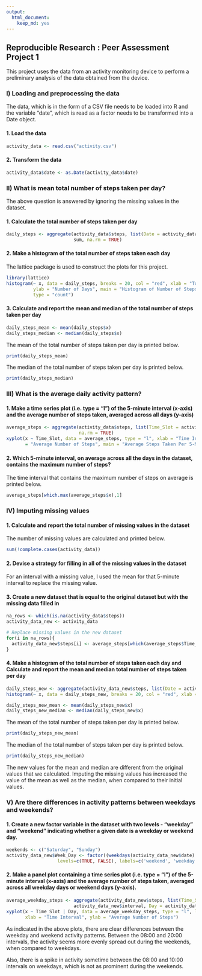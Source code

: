 ```yaml
---
output: 
  html_document: 
    keep_md: yes
---
```

## Reproducible Research : Peer Assessment Project 1

This project uses the data from an activity monitoring device to perform
a preliminary analysis of the data obtained from the device.

### I) Loading and preprocessing the data

The data, which is in the form of a CSV file needs to be loaded into R and 
the variable "date", which is read as a factor needs to be transformed into
a Date object.

#### 1. Load the data

```r
activity_data <- read.csv("activity.csv")
```

#### 2. Transform the data

```r
activity_data$date <- as.Date(activity_data$date)
```

### II) What is mean total number of steps taken per day?

The above question is answered by ignoring the missing values in the dataset.

#### 1. Calculate the total number of steps taken per day

```r
daily_steps <- aggregate(activity_data$steps, list(Date = activity_data$date),
                         sum, na.rm = TRUE)
```

#### 2. Make a histogram of the total number of steps taken each day

The lattice package is used to construct the plots for this project.

```r
library(lattice)
histogram(~ x, data = daily_steps, breaks = 20, col = "red", xlab = "Total Steps Per Day", 
          ylab = "Number of Days", main = "Histogram of Number of Steps Taken Each Day", 
          type = "count")
```

#### 3. Calculate and report the mean and median of the total number of steps taken per day

```r
daily_steps_mean <- mean(daily_steps$x)
daily_steps_median <- median(daily_steps$x)
```

The mean of the total number of steps taken per day is printed below.

```r
print(daily_steps_mean)
```

The median of the total number of steps taken per day is printed below.

```r
print(daily_steps_median)
```

### III) What is the average daily activity pattern?

#### 1. Make a time series plot (i.e. type = "l") of the 5-minute interval (x-axis) and the average number of steps taken, averaged across all days (y-axis)

```r
average_steps <- aggregate(activity_data$steps, list(Time_Slot = activity_data$interval), mean,
                           na.rm = TRUE)
xyplot(x ~ Time_Slot, data = average_steps, type = "l", xlab = "Time Interval", ylab
       = "Average Number of Steps", main = "Average Steps Taken Per 5-Minute Interval")
```

#### 2. Which 5-minute interval, on average across all the days in the dataset, contains the maximum number of steps?

The time interval that contains the maximum number of steps on average is printed below.

```r
average_steps[which.max(average_steps$x),1]
```

### IV) Imputing missing values

#### 1. Calculate and report the total number of missing values in the dataset

The number of missing values are calculated and printed below.

```r
sum(!complete.cases(activity_data))
```

#### 2. Devise a strategy for filling in all of the missing values in the dataset

For an interval with a missing value, I used the mean for that 5-minute interval to replace the missing value.

#### 3. Create a new dataset that is equal to the original dataset but with the missing data filled in

```r
na_rows <- which(is.na(activity_data$steps))
activity_data_new <- activity_data

# Replace missing values in the new dataset
for(i in na_rows){
  activity_data_new$steps[i] <- average_steps[which(average_steps$Time_Slot==activity_data_new[i,3]),2]
}
```

#### 4. Make a histogram of the total number of steps taken each day and Calculate and report the mean and median total number of steps taken per day

```r
daily_steps_new <- aggregate(activity_data_new$steps, list(Date = activity_data_new$date), sum)
histogram(~ x, data = daily_steps_new, breaks = 20, col = "red", xlab = "Total Steps Per Day", ylab = "Number of Days", main = "Histogram of Number of Steps Taken Each Day", type = "count")

daily_steps_new_mean <- mean(daily_steps_new$x)
daily_steps_new_median <- median(daily_steps_new$x)
```

The mean of the total number of steps taken per day is printed below.

```r
print(daily_steps_new_mean)
```

The median of the total number of steps taken per day is printed below.

```r
print(daily_steps_new_median)
```

The new values for the mean and median are different from the original values that we calculated. Imputing the missing values has increased the value of the mean as well as the median, when compared to their initial values.

### V) Are there differences in activity patterns between weekdays and weekends?

#### 1. Create a new factor variable in the dataset with two levels - "weekday" and "weekend" indicating whether a given date is a weekday or weekend day.

```r
weekends <- c("Saturday", "Sunday")
activity_data_new$Week_Day <- factor((weekdays(activity_data_new$date) %in% weekends), 
                   levels=c(TRUE, FALSE), labels=c('weekend', 'weekday')) 
```

#### 2. Make a panel plot containing a time series plot (i.e. type = "l") of the 5-minute interval (x-axis) and the average number of steps taken, averaged across all weekday days or weekend days (y-axis).

```r
average_weekday_steps <- aggregate(activity_data_new$steps, list(Time_Slot = 
                         activity_data_new$interval, Day = activity_data_new$Week_Day), mean)
xyplot(x ~ Time_Slot | Day, data = average_weekday_steps, type = "l", layout = c(1, 2),
       xlab = "Time Interval", ylab = "Average Number of Steps")
```

As indicated in the above plots, there are clear differences between the weekday and weekend activity patterns. Between the 08:00 and 20:00 intervals, the activity seems more evenly spread out during the weekends, when compared to weekdays. 

Also, there is a spike in activity sometime between the 08:00 and 10:00 intervals on weekdays, which is not as prominent during the weekends.
